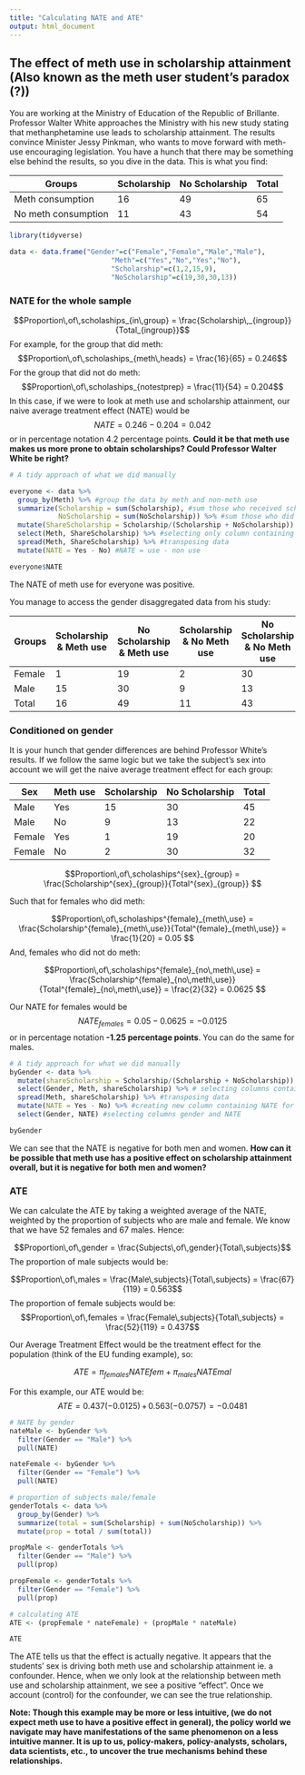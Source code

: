 ```yaml
---
title: "Calculating NATE and ATE"
output: html_document
---
```


## The effect of meth use in scholarship attainment (Also known as the meth user student's paradox (?))

You are working at the Ministry of Education of the Republic of Brillante. Professor Walter White approaches the Ministry with his new study stating that methanphetamine use leads to scholarship attainment. The results convince Minister Jessy Pinkman, who wants to move forward with meth-use encouraging legislation. You have a hunch that there may be something else behind the results, so you dive in the data. This is what you find: 

|    Groups    |  Scholarship  |  No Scholarship  | Total  |
|--------------|---------------|------------------|--------|
|   Meth consumption   |  16           |  49              | 65     |
|  No meth consumption  |  11          |  43              | 54     |


```r
library(tidyverse)

data <- data.frame("Gender"=c("Female","Female","Male","Male"),
                         "Meth"=c("Yes","No","Yes","No"),
                         "Scholarship"=c(1,2,15,9),
                         "NoScholarship"=c(19,30,30,13))
```

### NATE for the whole sample


$$Proportion\,of\,scholaships_{in\,group} = \frac{Scholarship\,_{ingroup}}{Total_{ingroup}}$$
For example, for the group that did meth:
$$Proportion\,of\,scholaships_{meth\,heads} = \frac{16}{65} = 0.246$$ 
For the group that did not do meth:
$$Proportion\,of\,scholaships_{notestprep} = \frac{11}{54} = 0.204$$
In this case, if we were to look at meth use and scholarship attainment, our naive average treatment effect (NATE) would be $$NATE = 0.246 - 0.204 = 0.042$$ or in percentage notation 4.2 percentage points. **Could it be that meth use makes us more prone to obtain scholarships? Could Professor Walter White be right?**


```r
# A tidy approach of what we did manually

everyone <- data %>% 
  group_by(Meth) %>% #group the data by meth and non-meth use
  summarize(Scholarship = sum(Scholarship), #sum those who received scholarships
            NoScholarship = sum(NoScholarship)) %>% #sum those who did not receive scholarships
  mutate(ShareScholarship = Scholarship/(Scholarship + NoScholarship)) %>% #create a new column with the proportion
  select(Meth, ShareScholarship) %>% #selecting only column containing whether meth was used or not 
  spread(Meth, ShareScholarship) %>% #transposing data
  mutate(NATE = Yes - No) #NATE = use - non use

everyone$NATE
```

The NATE of meth use for everyone was positive. 

You manage to access the gender disaggregated data from his study:

| Groups       | Scholarship & Meth use  | No Scholarship & Meth use | Scholarship & No Meth use | No Scholarship &  No Meth use |   
|------------- | ------------- | ------------- | ------------- |------------- |
|Female        | 1             | 19            | 2             | 30           |
|Male          | 15            | 30            | 9             | 13           |
|Total         | 16            | 49            | 11            | 43           |

### Conditioned on gender

It is your hunch that gender differences are behind Professor White's results. If we follow the same logic but we take the subject's sex into account we will get the naive average treatment effect for each group:

| Sex       | Meth use | Scholarship | No Scholarship | Total |
|------------- | ------|-------------|----------------|-------|
| Male         | Yes   |    15      | 30             | 45    | 
| Male         | No    |    9        | 13             | 22    |
| Female       | Yes   |    1       | 19             | 20    | 
| Female       | No    |    2        | 30             | 32    |

$$Proportion\,of\,scholaships^{sex}_{group} = \frac{Scholarship^{sex}_{group}}{Total^{sex}_{group}} $$

Such that for females who did meth: 

$$Proportion\,of\,scholaships^{female}_{meth\,use} = \frac{Scholarship^{female}_{meth\,use}}{Total^{female}_{meth\,use}} = \frac{1}{20} = 0.05 $$
And, females who did not do meth: 

$$Proportion\,of\,scholaships^{female}_{no\,meth\,use} = \frac{Scholarship^{female}_{no\,meth\,use}}{Total^{female}_{no\,meth\,use}} = \frac{2}{32} = 0.0625 $$

Our NATE for females would be $$NATE_{females} = 0.05 - 0.0625 = -0.0125$$ or in percentage notation **-1.25 percentage points**. You can do the same for males.

```r
# A tidy approach for what we did manually
byGender <- data %>% 
  mutate(shareScholarship = Scholarship/(Scholarship + NoScholarship)) %>% # getting proportions
  select(Gender, Meth, shareScholarship) %>% # selecting columns containing gender, whether meth was used, and proportions
  spread(Meth, shareScholarship) %>% #transposing data
  mutate(NATE = Yes - No) %>% #creating new column containing NATE for each gender
  select(Gender, NATE) #selecting columns gender and NATE

byGender
```

We can see that the NATE is negative for both men and women. **How can it be possible that meth use has a positive effect on scholarship attainment overall, but it is negative for both men and women?**

### ATE

We can calculate the ATE by taking a weighted average of the NATE, weighted by the proportion of subjects who are male and female. We know that we have 52 females and 67 males. Hence:

$$Proportion\,of\,gender = \frac{Subjects\,of\,gender}{Total\,subjects}$$
The proportion of male subjects would be:

$$Proportion\,of\,males = \frac{Male\,subjects}{Total\,subjects} = \frac{67}{119} = 0.563$$
The proportion of female subjects would be: 
$$Proportion\,of\,females = \frac{Female\,subjects}{Total\,subjects} = \frac{52}{119} = 0.437$$

Our Average Treatment Effect would be the treatment effect for the population (think of the EU funding example), so:

$$ATE = \pi_{females}NATEfem + \pi_{males}NATEmal$$

For this example, our ATE would be:
$$ATE = 0.437(-0.0125)\, +\, 0.563(-0.0757) = -0.0481$$
```r
# NATE by gender
nateMale <- byGender %>% 
  filter(Gender == "Male") %>% 
  pull(NATE)

nateFemale <- byGender %>% 
  filter(Gender == "Female") %>% 
  pull(NATE)

# proportion of subjects male/female
genderTotals <- data %>% 
  group_by(Gender) %>% 
  summarize(total = sum(Scholarship) + sum(NoScholarship)) %>% 
  mutate(prop = total / sum(total))

propMale <- genderTotals %>% 
  filter(Gender == "Male") %>% 
  pull(prop)

propFemale <- genderTotals %>% 
  filter(Gender == "Female") %>% 
  pull(prop)

# calculating ATE
ATE <- (propFemale * nateFemale) + (propMale * nateMale)

ATE
```

The ATE tells us that the effect is actually negative. It appears that the students' sex is driving both meth use and scholarship attainment ie. a confounder. Hence, when we only look at the relationship between meth use and scholarship attainment, we see a positive "effect". Once we account (control) for the confounder, we can see the true relationship.

**Note: Though this example may be more or less intuitive, (we do not expect meth use to have a positive effect in general), the policy world we navigate may have manifestations of the same phenomenon on a less intuitive manner. It is up to us, policy-makers, policy-analysts, scholars, data scientists, etc., to uncover the true mechanisms behind these relationships.**